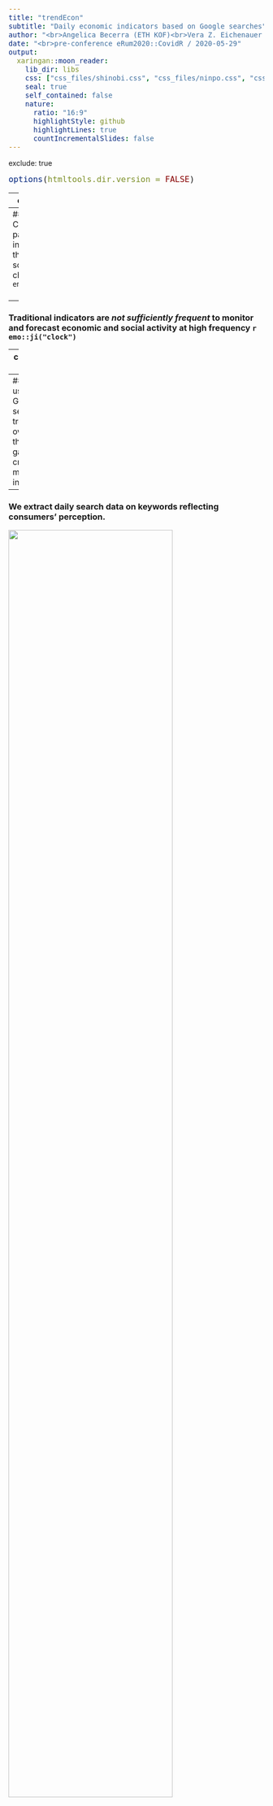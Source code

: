 ---
title: "trendEcon"
subtitle: "Daily economic indicators based on Google searches"
author: "<br>Angelica Becerra (ETH KOF)<br>Vera Z. Eichenauer (ETH KOF)<br>Ronald Indergand (SECO)<br>Stefan Legge (University of St.Gallen)<br>Isabel Martinez (ETH KOF, formerly SGB)<br>Nina Mühlebach (ETH KOF)<br>Furkan Oguz (ETH KOF)<br>Christoph Sax (cynkra)<br>Kristina Schuepbach (SGB and University of Bern)<br>Severin Thöni (ETH KOF)<br>Uwe Thümmel (University of Zurich)"
date: "<br>pre-conference eRum2020::CovidR / 2020-05-29"
output:
  xaringan::moon_reader:
    lib_dir: libs
    css: ["css_files/shinobi.css", "css_files/ninpo.css", "css_files/ninjutsu.css"]
    seal: true
    self_contained: false
    nature:
      ratio: "16:9"
      highlightStyle: github
      highlightLines: true
      countIncrementalSlides: false
---
exclude: true
<style type="text/css">
code.r{
  font-size: 16px;
}
pre {
  font-size: 16px !important;
}
</style>
```{r setup, include=FALSE}
options(htmltools.dir.version = FALSE)
```
---
class: bg-main1

# Why trendEcon?
<br><br>

--
### During the Covid-19 pandemic, information about the economic and social situation has changed rapidly. `r emo::ji("metrics")`
<br><br>

--
### Traditional indicators are *not sufficiently frequent* to monitor and forecast economic and social activity at high frequency `r emo::ji("clock")`

---
class: bg-main1

# Our solution

--
### We use Google search trends to overcome this data gap and create meaningful indicators. 

--
### We extract daily search data on keywords reflecting consumers' perception.

<img src="slide_img/gtrend_ex.gif" width=80%>

---
layout: true
class: split-two with-border border-white

.column[
  .split-three[
  .row.bg-main1[.content.font2[
Indicators based on Google Trends.
  ]]
  .row.bg-main2[.content.font2[
R package .yellow[trendecon]
  ]]
  .row.bg-main3[.content.font2[
Website .yellow[www.trendecon.org] using flexdashboard.
]]
]]

.column.bg-main1[.content.center.vmiddle[
{{content}}
]]

---
class: hide-row2-col1 hide-row3-col1
<img src="slide_img/trendecon.gif" width=100%>

---
class: hide-row3-col1
<img src="slide_img/package.png" width=100%>

---
class:
<img src="slide_img/web.png" width=100%>

---
class: fade-row2-col1 fade-row3-col1
<img src="slide_img/trendecon.gif" width=100%>


---
layout: false
class: bg-main1

# General steps
.blockquote.font_large[
Use Google Trends data for keywords such as “Wirtschaftskrise” and “Insolvenz”. </br></br>
]
 
---
class: bg-main1

# General steps
.blockquote.font_large[
Use Google Trends data for keywords such as “Wirtschaftskrise” and “Insolvenz”. </br></br>
Retrieve Google Trends data through the Google API.</br></br>
]
 
---
class: bg-main1

# General steps
.blockquote.font_large[
Use Google Trends data for keywords such as “Wirtschaftskrise” and “Insolvenz”. </br></br>
Retrieve Google Trends  data through the Google API.</br></br>
Construct indicators.</br></br>
]
 
---
class: bg-main1

# General steps
.blockquote.font_large[
Use Google Trends data for keywords such as “Wirtschaftskrise” and “Insolvenz”. </br></br>
Retrieve Google Trends data through the Google API.</br></br>
Construct indicators.</br></br>
Compare the data to existing economic indicators.</br></br>
]

---
class: middle bg-main1

# It looks very simple....but

<img src="slide_img/no.gif" width=50%>

---
class: bg-main1

#Sampling issues
##If you query Google Trends for a search term, e.g., insolvenz, the result is based on a subsample of all search results.
</br>
--
```{r, echo=FALSE, fig.height=5, fig.width=15, message=FALSE, warning=FALSE}
library(trendecon)
since2015 <- ts_gtrends("insolvenz", geo = "CH")
since2004 <- ts_gtrends("insolvenz", geo = "CH", time = "all")
tsbox::ts_plot(since2004,since2015)
```
--

---
class: bg-main1

#Available data
</br>
##Google search results are available on a daily, weekly or monthly frequency. 
</br>
##Our goal is to produce long daily time series, ideally from 2006, but Google does not provide daily or weekly data for such a long time period. 

---

